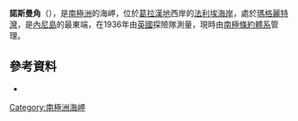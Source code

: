 {{coord|68|12|S|67|0|W|display=title}}

'''諾斯曼角'''（{{lang-en|Norseman Point}}），是[[南極洲|南極洲]]的海岬，位於[[葛拉漢地|葛拉漢地]]西岸的[[法利埃海岸|法利埃海岸]]，處於[[瑪格麗特灣|瑪格麗特灣]]，是[[內尼島|內尼島]]的最東端，在1936年由[[英國|英國]]探險隊測量，現時由[[南極條約體系|南極條約體系]]管理。

==參考資料==
*{{usgs-gazetteer}}

{{DEFAULTSORT:Norseman Point}}
[[Category:南極洲海岬|Category:南極洲海岬]]


{{FallièresCoast-geo-stub}}